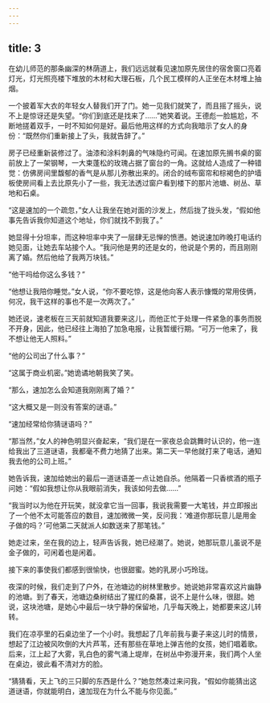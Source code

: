 ```yaml
---
---
---
```

title: 3
---




在幼儿师范的那条幽深的林荫道上，我们远远就看见速加原先居住的宿舍窗口亮着灯光，灯光照亮楼下堆放的木材和大理石板，几个民工模样的人正坐在木材堆上抽烟。

一个披着军大衣的年轻女人替我们开了门。她一见我们就笑了，而且摇了摇头，说不上是惊讶还是失望。“你们到底还是找来了……”她笑着说。王德彪一脸尴尬，不断地搓着双手，一时不知如何是好。最后他用这样的方式向我暗示了女人的身份：“既然你们重新接上了头，我就告辞了。”

房子已经重新装修过了。油漆和涂料刺鼻的气味隐约可闻。在速加原先搁书桌的窗前放上了一架钢琴，一大束蓬松的玫瑰占据了窗台的一角。这就给人造成了一种错觉：仿佛房间里馥郁的香气是从那儿弥散出来的。闭合的绒布窗帘和棕褐色的护墙板使房间看上去比原先小了一些，我无法透过窗户看到楼下的那片池塘、树丛、草地和石桌。

“这是速加的一个疏忽，”女人让我坐在她对面的沙发上，然后拢了拢头发，“假如他事先告诉我你知道这个地址，你们就找不到我了。”

她显得十分坦率，而这种坦率中夹了一层肆无忌惮的愤懑。她说速加昨晚打电话约她见面，让她去车站接个人。“我问他是男的还是女的，他说是个男的，而且刚刚离了婚。然后他给了我两万块钱。”

“他干吗给你这么多钱？”

“他想让我陪你睡觉。”女人说，“你不要吃惊，这是他向客人表示慷慨的常用伎俩，何况，我干这样的事也不是一次两次了。”

她还说，速老板在三天前就知道我要来这儿，而他正忙于处理一件紧急的事务而脱不开身，因此，他已经往上海拍了加急电报，让我暂缓行期。“可万一他来了，我不想让他无人照料。”

“他的公司出了什么事？”

“这属于商业机密。”她诡谲地朝我笑了笑。

“那么，速加怎么会知道我刚刚离了婚？”

“这大概又是一则没有答案的谜语。”

“速加经常给你猜谜语吗？”

“那当然，”女人的神色明显兴奋起来，“我们是在一家夜总会跳舞时认识的，他一连给我出了三道谜语，我都毫不费力地猜了出来。第二天一早他就打来了电话，通知我去他的公司上班。”

她告诉我，速加给她出的最后一道谜语差一点让她自杀。他隔着一只香槟酒的瓶子问她：“假如我想让你从我眼前消失，我该如何去做……”

“我当时以为他在开玩笑，就没拿它当一回事，我说我需要一大笔钱，并立即报出了一个他不太可能答应的数目，速加微微一笑，反问我：‘难道你那玩意儿是用金子做的吗？’可他第二天就派人如数送来了那笔钱。”

她走过来，坐在我的边上，轻声告诉我，她已经潮了。她说，她那玩意儿虽说不是金子做的，可闲着也是闲着。

接下来的事使我们都感到很愉快，也很甜蜜。她的乳房小巧玲珑。

夜深的时候，我们走到了户外，在池塘边的树林里散步。她说她非常喜欢这片幽静的池塘。到了春天，池塘边桑树结出了猩红的桑葚，说不上是什么味，很甜。她说，这块池塘，是她心中最后一块宁静的保留地，几乎每天晚上，她都要来这儿转转。

我们在凉亭里的石桌边坐了一个小时。我想起了几年前我与妻子来这儿时的情景，想起了江边被风吹倒的大片芦苇，还有那些在草地上弹吉他的女孩，她们唱着歌。后来，江上起了大雾，乳白色的雾气涌上堤岸，在树丛中弥漫开来，我们两个人坐在桌边，彼此看不清对方的脸。

“猜猜看，天上飞的三只脚的东西是什么？”她忽然凑过来问我，“假如你能猜出这道谜语，你就能明白，速加现在为什么不能与你见面。”